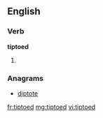==English==

===Verb===
'''tiptoed'''

# {{past of|[[tiptoe]]}}

===Anagrams===
* [[diptote#English|diptote]]

[[fr:tiptoed]]
[[mg:tiptoed]]
[[vi:tiptoed]]